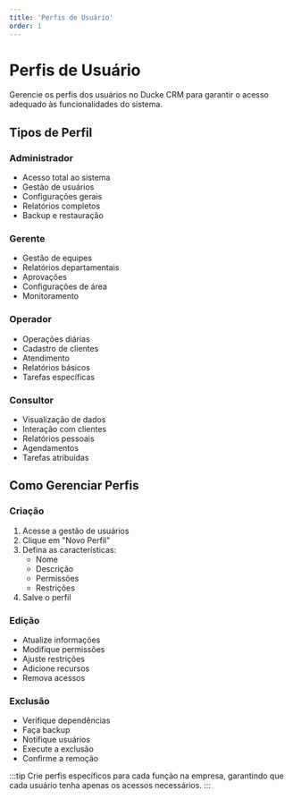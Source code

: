 ```yaml
---
title: 'Perfis de Usuário'
order: 1
---
```


# Perfis de Usuário

Gerencie os perfis dos usuários no Ducke CRM para garantir o acesso adequado às funcionalidades do sistema.

## Tipos de Perfil

### Administrador
- Acesso total ao sistema
- Gestão de usuários
- Configurações gerais
- Relatórios completos
- Backup e restauração

### Gerente
- Gestão de equipes
- Relatórios departamentais
- Aprovações
- Configurações de área
- Monitoramento

### Operador
- Operações diárias
- Cadastro de clientes
- Atendimento
- Relatórios básicos
- Tarefas específicas

### Consultor
- Visualização de dados
- Interação com clientes
- Relatórios pessoais
- Agendamentos
- Tarefas atribuídas

## Como Gerenciar Perfis

### Criação
1. Acesse a gestão de usuários
2. Clique em "Novo Perfil"
3. Defina as características:
   - Nome
   - Descrição
   - Permissões
   - Restrições
4. Salve o perfil

### Edição
- Atualize informações
- Modifique permissões
- Ajuste restrições
- Adicione recursos
- Remova acessos

### Exclusão
- Verifique dependências
- Faça backup
- Notifique usuários
- Execute a exclusão
- Confirme a remoção

:::tip
Crie perfis específicos para cada função na empresa, garantindo que cada usuário tenha apenas os acessos necessários.
::: 